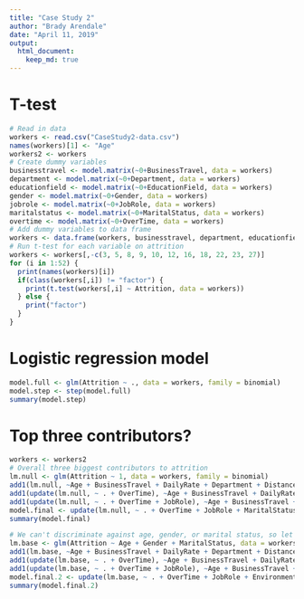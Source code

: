 ```yaml
---
title: "Case Study 2"
author: "Brady Arendale"
date: "April 11, 2019"
output: 
  html_document:
    keep_md: true
---
```

# T-test
```r
# Read in data
workers <- read.csv("CaseStudy2-data.csv")
names(workers)[1] <- "Age"
workers2 <- workers
# Create dummy variables
businesstravel <- model.matrix(~0+BusinessTravel, data = workers)
department <- model.matrix(~0+Department, data = workers)
educationfield <- model.matrix(~0+EducationField, data = workers)
gender <- model.matrix(~0+Gender, data = workers)
jobrole <- model.matrix(~0+JobRole, data = workers)
maritalstatus <- model.matrix(~0+MaritalStatus, data = workers)
overtime <- model.matrix(~0+OverTime, data = workers)
# Add dummy variables to data frame
workers <- data.frame(workers, businesstravel, department, educationfield, gender, jobrole, maritalstatus, overtime)
# Run t-test for each variable on attrition
workers <- workers[,-c(3, 5, 8, 9, 10, 12, 16, 18, 22, 23, 27)]
for (i in 1:52) {
  print(names(workers)[i])
  if(class(workers[,i]) != "factor") {
    print(t.test(workers[,i] ~ Attrition, data = workers))
  } else {
    print("factor")
  }
}
```

# Logistic regression model
```r
model.full <- glm(Attrition ~ ., data = workers, family = binomial)
model.step <- step(model.full)
summary(model.step)
```

# Top three contributors?
```r
workers <- workers2
# Overall three biggest contributors to attrition
lm.null <- glm(Attrition ~ 1, data = workers, family = binomial)
add1(lm.null, ~Age + BusinessTravel + DailyRate + Department + DistanceFromHome + Education + EnvironmentSatisfaction + Gender + HourlyRate + JobInvolvement + JobLevel + JobRole + JobSatisfaction + MaritalStatus + MonthlyIncome + MonthlyRate + NumCompaniesWorked + OverTime + PercentSalaryHike + PerformanceRating + RelationshipSatisfaction + StockOptionLevel + TotalWorkingYears + TrainingTimesLastYear + WorkLifeBalance + YearsAtCompany + YearsInCurrentRole + YearsSinceLastPromotion + YearsWithCurrManager, test = "LRT")
add1(update(lm.null, ~ . + OverTime), ~Age + BusinessTravel + DailyRate + Department + DistanceFromHome + Education + EnvironmentSatisfaction + Gender + HourlyRate + JobInvolvement + JobLevel + JobRole + JobSatisfaction + MaritalStatus + MonthlyIncome + MonthlyRate + NumCompaniesWorked + OverTime + PercentSalaryHike + PerformanceRating + RelationshipSatisfaction + StockOptionLevel + TotalWorkingYears + TrainingTimesLastYear + WorkLifeBalance + YearsAtCompany + YearsInCurrentRole + YearsSinceLastPromotion + YearsWithCurrManager, test = "LRT")
add1(update(lm.null, ~ . + OverTime + JobRole), ~Age + BusinessTravel + DailyRate + Department + DistanceFromHome + Education + EnvironmentSatisfaction + Gender + HourlyRate + JobInvolvement + JobLevel + JobRole + JobSatisfaction + MaritalStatus + MonthlyIncome + MonthlyRate + NumCompaniesWorked + OverTime + PercentSalaryHike + PerformanceRating + RelationshipSatisfaction + StockOptionLevel + TotalWorkingYears + TrainingTimesLastYear + WorkLifeBalance + YearsAtCompany + YearsInCurrentRole + YearsSinceLastPromotion + YearsWithCurrManager, test = "LRT")
model.final <- update(lm.null, ~ . + OverTime + JobRole + MaritalStatus)
summary(model.final)

# We can't discriminate against age, gender, or marital status, so let's control for those variables
lm.base <- glm(Attrition ~ Age + Gender + MaritalStatus, data = workers, family = binomial)
add1(lm.base, ~Age + BusinessTravel + DailyRate + Department + DistanceFromHome + Education + EnvironmentSatisfaction + Gender + HourlyRate + JobInvolvement + JobLevel + JobRole + JobSatisfaction + MaritalStatus + MonthlyIncome + MonthlyRate + NumCompaniesWorked + OverTime + PercentSalaryHike + PerformanceRating + RelationshipSatisfaction + StockOptionLevel + TotalWorkingYears + TrainingTimesLastYear + WorkLifeBalance + YearsAtCompany + YearsInCurrentRole + YearsSinceLastPromotion + YearsWithCurrManager, test = "LRT")
add1(update(lm.base, ~ . + OverTime), ~Age + BusinessTravel + DailyRate + Department + DistanceFromHome + Education + EnvironmentSatisfaction + Gender + HourlyRate + JobInvolvement + JobLevel + JobRole + JobSatisfaction + MaritalStatus + MonthlyIncome + MonthlyRate + NumCompaniesWorked + OverTime + PercentSalaryHike + PerformanceRating + RelationshipSatisfaction + StockOptionLevel + TotalWorkingYears + TrainingTimesLastYear + WorkLifeBalance + YearsAtCompany + YearsInCurrentRole + YearsSinceLastPromotion + YearsWithCurrManager, test = "LRT")
add1(update(lm.base, ~ . + OverTime + JobRole), ~Age + BusinessTravel + DailyRate + Department + DistanceFromHome + Education + EnvironmentSatisfaction + Gender + HourlyRate + JobInvolvement + JobLevel + JobRole + JobSatisfaction + MaritalStatus + MonthlyIncome + MonthlyRate + NumCompaniesWorked + OverTime + PercentSalaryHike + PerformanceRating + RelationshipSatisfaction + StockOptionLevel + TotalWorkingYears + TrainingTimesLastYear + WorkLifeBalance + YearsAtCompany + YearsInCurrentRole + YearsSinceLastPromotion + YearsWithCurrManager, test = "LRT")
model.final.2 <- update(lm.base, ~ . + OverTime + JobRole + EnvironmentSatisfaction)
summary(model.final.2)
```